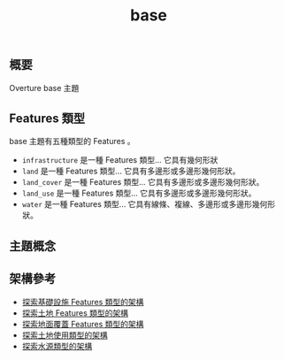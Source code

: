 ﻿---
title: base 
draft: true
---

## 概要
Overture base 主題

##  Features 類型
base 主題有五種類型的 Features 。
- `infrastructure` 是一種 Features 類型... 它具有幾何形狀
- `land` 是一種 Features 類型... 它具有多邊形或多邊形幾何形狀。
- `land_cover` 是一種 Features 類型... 它具有多邊形或多邊形幾何形狀。
- `land_use` 是一種 Features 類型... 它具有多邊形或多邊形幾何形狀。
- `water` 是一種 Features 類型... 它具有線條、複線、多邊形或多邊形幾何形狀。

## 主題概念

## 架構參考
- [探索基礎設施 Features 類型的架構](/schema/reference/base/infrastructure)
- [探索土地 Features 類型的架構](/schema/reference/base/land)
- [探索地面覆蓋 Features 類型的架構](/schema/reference/base/land_cover)
- [探索土地使用類型的架構](/schema/reference/base/land_use)
- [探索水源類型的架構](/schema/reference/base/water)
